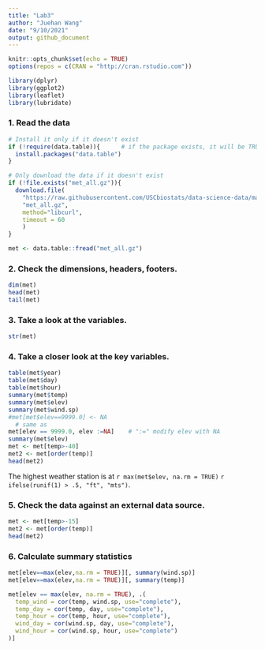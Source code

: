 ```yaml
---
title: "Lab3"
author: "Juehan Wang"
date: "9/10/2021"
output: github_document
---
```


```r
knitr::opts_chunk$set(echo = TRUE)
options(repos = c(CRAN = "http://cran.rstudio.com"))
```

```r
library(dplyr)
library(ggplot2)
library(leaflet)
library(lubridate)
```

### 1. Read the data

```r
# Install it only if it doesn't exist
if (!require(data.table)){      # if the package exists, it will be TRUE
  install.packages("data.table")
}

# Only download the data if it doesn't exist
if (!file.exists("met_all.gz")){
  download.file(
    "https://raw.githubusercontent.com/USCbiostats/data-science-data/master/02_met/met_all.gz",
    "met_all.gz",
    method="libcurl",
    timeout = 60
    )
}

met <- data.table::fread("met_all.gz")
```

### 2. Check the dimensions, headers, footers.

```r
dim(met)
head(met)
tail(met)
```

### 3. Take a look at the variables.

```r
str(met)
```

### 4. Take a closer look at the key variables.

```r
table(met$year)
table(met$day)
table(met$hour)
summary(met$temp)
summary(met$elev)
summary(met$wind.sp)
#met[met$elev==9999.0] <- NA
  # same as
met[elev == 9999.0, elev :=NA]    # ":=" modify elev with NA
summary(met$elev)
met <- met[temp>-40]
met2 <- met[order(temp)]
head(met2)
```

The highest weather station is at `r max(met$elev, na.rm = TRUE)` `r ifelse(runif(1) > .5, "ft", "mts")`.

### 5. Check the data against an external data source.

```r
met <- met[temp>-15]
met2 <- met[order(temp)]
head(met2)
```

### 6. Calculate summary statistics

```r
met[elev==max(elev,na.rm = TRUE)][, summary(wind.sp)]
met[elev==max(elev,na.rm = TRUE)][, summary(temp)]
```

```r
met[elev == max(elev, na.rm = TRUE), .(
  temp_wind = cor(temp, wind.sp, use="complete"),
  temp_day = cor(temp, day, use="complete"),
  temp_hour = cor(temp, hour, use="complete"),
  wind_day = cor(wind.sp, day, use="complete"),
  wind_hour = cor(wind.sp, hour, use="complete")
)]
```